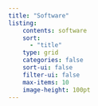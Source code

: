 ```yaml
---
title: "Software"
listing:
    contents: software
    sort: 
      - "title"
    type: grid
    categories: false
    sort-ui: false
    filter-ui: false
    max-items: 10
    image-height: 100pt
---
```

